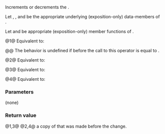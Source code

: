 {{cpp/ranges/chunk_by_view/iterator/title|1=operator++,--}}
{{cpp/ranges/chunk_by_view/navbar}}

{{dcl begin}}
{{dcl|num=1|since=c++23|
constexpr /*iterator*/&amp; operator++();
}}
{{dcl|num=2|since=c++23|
constexpr /*iterator*/ operator++(int);
}}
{{dcl|num=3|since=c++23|
constexpr /*iterator*/&amp; operator--() requires ranges::bidirectional_range&lt;V&gt;;
}}
{{dcl|num=4|since=c++23|
constexpr /*iterator*/ operator--(int) requires ranges::bidirectional_range&lt;V&gt;;
}}
{{dcl end}}

Increments or decrements the {{rlp|iterator}}.

Let 
{{rlpi|/#Data members|parent_}},
{{rlpi|/#Data members|current_}}, and
{{rlpi|/#Data members|next_}} be the appropriate underlying (exposition-only) data-members of {{rlp|iterator}}.

Let
{{lti|cpp/ranges/chunk_by_view/helpers#find_next|find-next}} and
{{lti|cpp/ranges/chunk_by_view/helpers#find_prev|find-prev}} be
appropriate (exposition-only) member functions of {{lc|ranges::chunk_by_view}}.

@1@ Equivalent to:
{{source|1=
current_ = next_;
next_ = parent_-&gt;/*find-next*/(current_);
return *this;
}}

@@ The behavior is undefined if before the call to this operator {{rlpi|/#Data members|current_}} is equal to {{rlpi|/#Data members|next_}}.

@2@ Equivalent to: {{c|1=auto tmp = *this; ++*this; return tmp;}}

@3@ Equivalent to:
{{source|1=
next_ = current_;
current_ = parent_-&gt;/*find-prev*/(next_);
return *this;
}}

@4@ Equivalent to: {{c|1=auto tmp = *this; --*this; return tmp;}}

===Parameters===
(none)

===Return value===
@1,3@ {{c|*this}}
@2,4@ a copy of {{c|*this}} that was made before the change.

{{langlinks|de|es|ja|ru|zh}}